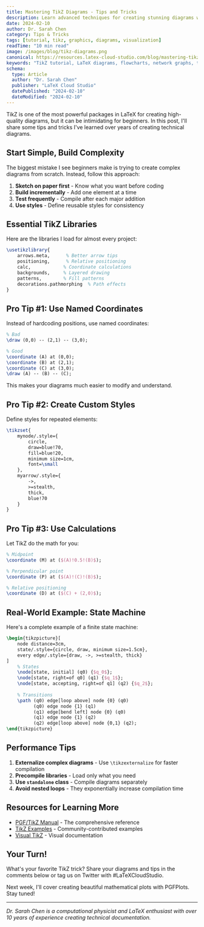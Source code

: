 ```yaml
---
title: Mastering TikZ Diagrams - Tips and Tricks
description: Learn advanced techniques for creating stunning diagrams with TikZ in LaTeX. Master flowcharts, network graphs, and mathematical visualizations.
date: 2024-02-10
author: Dr. Sarah Chen
category: Tips & Tricks
tags: [tutorial, tikz, graphics, diagrams, visualization]
readTime: "10 min read"
image: /images/blog/tikz-diagrams.png
canonical: https://resources.latex-cloud-studio.com/blog/mastering-tikz-diagrams
keywords: "TikZ tutorial, LaTeX diagrams, flowcharts, network graphs, technical diagrams, LaTeX graphics"
schema:
  type: Article
  author: "Dr. Sarah Chen"
  publisher: "LaTeX Cloud Studio"
  datePublished: "2024-02-10"
  dateModified: "2024-02-10"
---
```


TikZ is one of the most powerful packages in LaTeX for creating high-quality diagrams, but it can be intimidating for beginners. In this post, I'll share some tips and tricks I've learned over years of creating technical diagrams.

## Start Simple, Build Complexity

The biggest mistake I see beginners make is trying to create complex diagrams from scratch. Instead, follow this approach:

1. **Sketch on paper first** - Know what you want before coding
2. **Build incrementally** - Add one element at a time
3. **Test frequently** - Compile after each major addition
4. **Use styles** - Define reusable styles for consistency

## Essential TikZ Libraries

Here are the libraries I load for almost every project:

```latex
\usetikzlibrary{
    arrows.meta,      % Better arrow tips
    positioning,      % Relative positioning
    calc,            % Coordinate calculations
    backgrounds,     % Layered drawing
    patterns,        % Fill patterns
    decorations.pathmorphing  % Path effects
}
```

## Pro Tip #1: Use Named Coordinates

Instead of hardcoding positions, use named coordinates:

```latex
% Bad
\draw (0,0) -- (2,1) -- (3,0);

% Good
\coordinate (A) at (0,0);
\coordinate (B) at (2,1);
\coordinate (C) at (3,0);
\draw (A) -- (B) -- (C);
```

This makes your diagrams much easier to modify and understand.

## Pro Tip #2: Create Custom Styles

Define styles for repeated elements:

```latex
\tikzset{
    mynode/.style={
        circle, 
        draw=blue!70, 
        fill=blue!20, 
        minimum size=1cm,
        font=\small
    },
    myarrow/.style={
        ->, 
        >=stealth, 
        thick, 
        blue!70
    }
}
```

## Pro Tip #3: Use Calculations

Let TikZ do the math for you:

```latex
% Midpoint
\coordinate (M) at ($(A)!0.5!(B)$);

% Perpendicular point
\coordinate (P) at ($(A)!(C)!(B)$);

% Relative positioning
\coordinate (D) at ($(C) + (2,0)$);
```

## Real-World Example: State Machine

Here's a complete example of a finite state machine:

```latex
\begin{tikzpicture}[
    node distance=3cm,
    state/.style={circle, draw, minimum size=1.5cm},
    every edge/.style={draw, ->, >=stealth, thick}
]
    % States
    \node[state, initial] (q0) {$q_0$};
    \node[state, right=of q0] (q1) {$q_1$};
    \node[state, accepting, right=of q1] (q2) {$q_2$};
    
    % Transitions
    \path (q0) edge[loop above] node {0} (q0)
          (q0) edge node {1} (q1)
          (q1) edge[bend left] node {0} (q0)
          (q1) edge node {1} (q2)
          (q2) edge[loop above] node {0,1} (q2);
\end{tikzpicture}
```

## Performance Tips

1. **Externalize complex diagrams** - Use `\tikzexternalize` for faster compilation
2. **Precompile libraries** - Load only what you need
3. **Use `standalone` class** - Compile diagrams separately
4. **Avoid nested loops** - They exponentially increase compilation time

## Resources for Learning More

- [PGF/TikZ Manual](https://ctan.org/pkg/pgf) - The comprehensive reference
- [TikZ Examples](https://texample.net/tikz/examples/) - Community-contributed examples
- [Visual TikZ](https://ctan.org/pkg/visualtikz) - Visual documentation

## Your Turn!

What's your favorite TikZ trick? Share your diagrams and tips in the comments below or tag us on Twitter with #LaTeXCloudStudio.

Next week, I'll cover creating beautiful mathematical plots with PGFPlots. Stay tuned!

---

*Dr. Sarah Chen is a computational physicist and LaTeX enthusiast with over 10 years of experience creating technical documentation.*